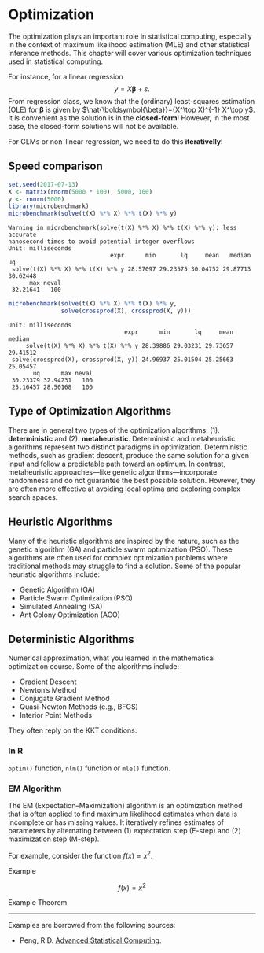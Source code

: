 # Optimization

\newcommand{\bbeta}{\boldsymbol{\beta}}

The optimization plays an important role in statistical computing, especially in the context of maximum likelihood estimation (MLE) and other statistical inference methods. This chapter will cover various optimization techniques used in statistical computing.

For instance, for a linear regression $$
  y = X\boldsymbol{\beta}+ \varepsilon.
$$ From regression class, we know that the (ordinary) least-squares estimation (OLE) for $\boldsymbol{\beta}$ is given by $\hat{\boldsymbol{\beta}}=(X^\top X)^{-1} X^\top y$. It is convenient as the solution is in the **closed-form**! However, in the most case, the closed-form solutions will not be available.

For GLMs or non-linear regression, we need to do this **iterativelly**!

## Speed comparison

``` r
set.seed(2017-07-13)
X <- matrix(rnorm(5000 * 100), 5000, 100)
y <- rnorm(5000)
library(microbenchmark)
microbenchmark(solve(t(X) %*% X) %*% t(X) %*% y)
```

```         
Warning in microbenchmark(solve(t(X) %*% X) %*% t(X) %*% y): less accurate
nanosecond times to avoid potential integer overflows
Unit: milliseconds
                             expr      min       lq     mean   median       uq
 solve(t(X) %*% X) %*% t(X) %*% y 28.57097 29.23575 30.04752 29.87713 30.62448
      max neval
 32.21641   100
```

``` r
microbenchmark(solve(t(X) %*% X) %*% t(X) %*% y,
               solve(crossprod(X), crossprod(X, y)))
```

```         
Unit: milliseconds
                                 expr      min       lq     mean   median
     solve(t(X) %*% X) %*% t(X) %*% y 28.39886 29.03231 29.73657 29.41512
 solve(crossprod(X), crossprod(X, y)) 24.96937 25.01504 25.25663 25.05457
       uq      max neval
 30.23379 32.94231   100
 25.16457 28.50168   100
```

## Type of Optimization Algorithms

There are in general two types of the optimization algorithms: (1). **deterministic** and (2). **metaheuristic**. Deterministic and metaheuristic algorithms represent two distinct paradigms in optimization. Deterministic methods, such as gradient descent, produce the same solution for a given input and follow a predictable path toward an optimum. In contrast, metaheuristic approaches—like genetic algorithms—incorporate randomness and do not guarantee the best possible solution. However, they are often more effective at avoiding local optima and exploring complex search spaces.

## Heuristic Algorithms

Many of the heuristic algorithms are inspired by the nature, such as the genetic algorithm (GA) and particle swarm optimization (PSO). These algorithms are often used for complex optimization problems where traditional methods may struggle to find a solution. Some of the popular heuristic algorithms include:

-   Genetic Algorithm (GA)
-   Particle Swarm Optimization (PSO)
-   Simulated Annealing (SA)
-   Ant Colony Optimization (ACO)

## Deterministic Algorithms

Numerical approximation, what you learned in the mathematical optimization course. Some of the algorithms include:

-   Gradient Descent
-   Newton's Method
-   Conjugate Gradient Method
-   Quasi-Newton Methods (e.g., BFGS)
-   Interior Point Methods

They often reply on the KKT conditions.

### In R

`optim()` function, `nlm()` function or `mle()` function.

### EM Algorithm

The EM (Expectation–Maximization) algorithm is an optimization method that is often applied to find maximum likelihood estimates when data is incomplete or has missing values. It iteratively refines estimates of parameters by alternating between (1) expectation step (E-step) and (2) maximization step (M-step).

::: {.callout-note title="Tip with Title"}
For example, consider the function $f(x) = x^2$.
:::

::: callout-example
Example

$$
f(x) = x^2
$$
:::

::: callout-theorem
Example Theorem
:::

------------------------------------------------------------------------

Examples are borrowed from the following sources:

-   Peng, R.D. [Advanced Statistical Computing](https://bookdown.org/rdpeng/advstatcomp/).
